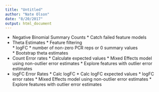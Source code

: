 ```yaml
---
title: "Untitled"
author: "Nate Olson"
date: "8/20/2017"
output: html_document
---
```


* Negative Binomial Summary Counts
      * Catch failed feature models
* Theta Estimates
      * Feature filtering  
            * logFC 
            * number of non-zero PCR reps or 0 summary values  
      * Bootstrap theta estimates  
* Count Error rates
      * Calculate expected values 
      * Mixed Effects model using non-outlier error estimates
      * Explore features with outlier error estimates 
* logFC Error Rates 
      * Calc logFC
      * Calc logFC expected values
      * logFC error rates
      * Mixed Effects model using non-outlier error estimates 
      * Explore features with outlier error estimates
      
            